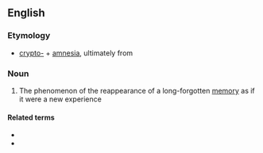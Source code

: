 ==English==

===Etymology===
* [[crypto-]] + [[amnesia]], ultimately from {{etyl|fr|en}} {{m|fr|cryptomnésie}}

===Noun===
{{wikipedia}}
{{en-noun|-}}

# {{lb|en|psychology}} The phenomenon of the reappearance of a long-forgotten [[memory]] as if it were a new experience

====Related terms====
* {{l|en|cryptomnesic}}
* {{l|en|cryptomnesically}}